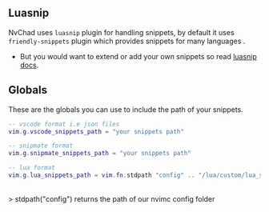 ## Luasnip 

NvChad uses `luasnip` plugin for handling snippets, by default it uses `friendly-snippets` plugin which provides snippets for many languages . 

- But you would want to extend or add your own snippets so read [luasnip docs](https://github.com/L3MON4D3/LuaSnip/blob/master/DOC.md#loaders).

## Globals

These are the globals you can use to include the path of your snippets.

```lua 
-- vscode format i.e json files
vim.g.vscode_snippets_path = "your snippets path"

-- snipmate format 
vim.g.snipmate_snippets_path = "your snippets path"

-- lua format 
vim.g.lua_snippets_path = vim.fn.stdpath "config" .. "/lua/custom/lua_snippets"
```
<br/>
> stdpath("config") returns the path of our nvimc config folder
